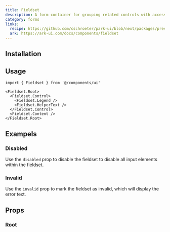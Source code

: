 ```yaml
---
title: Fieldset
description: A form container for grouping related controls with accessible labeling.
category: forms
links:
  recipe: https://github.com/cschroeter/park-ui/blob/next/packages/preset/src/recipes/fieldset.ts
  ark: https://ark-ui.com/docs/components/fieldset
---
```


<ComponentExample name="basic" />

## Installation

<InstallationGuide />

## Usage

```tsx
import { Fieldset } from '@/components/ui'
```

```tsx
<Fieldset.Root>
  <Fieldset.Control>
    <Fieldset.Legend />
    <Fieldset.HelperText />
  </Fieldset.Control>
  <Fieldset.Content />
</Fieldset.Root>
```

## Exampels

### Disabled

Use the `disabled` prop to disable the fieldset to disable all input elements within the fieldset.

<ComponentExample name="disabled" />

### Invalid

Use the `invalid` prop to mark the fieldset as invalid, which will display the error text. 

<ComponentExample name="invalid" />

## Props

### Root

<PropsTable part="Root" />

